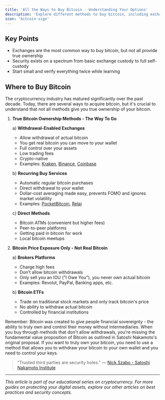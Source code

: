 ```yaml
---
title: 'All the Ways to Buy Bitcoin - Understanding Your Options'
description: 'Explore different methods to buy bitcoin, including exchanges, P2P platforms, and Bitcoin ATMs, with pros and cons of each approach.'
icon: 'bitcoin-sign'
---
```


## Key Points
- Exchanges are the most common way to buy bitcoin, but not all provide true ownership
- Security exists on a spectrum from basic exchange custody to full self-custody
- Start small and verify everything twice while learning

## Where to Buy Bitcoin

The cryptocurrency industry has matured significantly over the past decade. Today, there are several ways to acquire bitcoin, but it's crucial to understand that not all methods give you true ownership of your bitcoin.

1. **True Bitcoin Ownership Methods - The Way To Go**
   
   a) **Withdrawal-Enabled Exchanges**
   - Allow withdrawal of actual bitcoin
   - You get real bitcoin you can move to your wallet
   - Full control over your assets
   - Low trading fees
   - Crypto-native
   - Examples: [Kraken](https://www.kraken.com/), [Binance](https://www.binance.com/en), [Coinbase](https://www.coinbase.com/)
   
   b) **Recurring Buy Services**
   - Automatic regular bitcoin purchases
   - Direct withdrawal to your wallet
   - Dollar-cost averaging made easy, prevents FOMO and ignores market volatility
   - Examples: [PocketBitcoin](https://pocketbitcoin.com/), [Relai](http://relai.app/)
   
   c) **Direct Methods**
   - Bitcoin ATMs (convenient but higher fees)
   - Peer-to-peer platforms
   - Getting paid in bitcoin for work
   - Local bitcoin meetups

2. **Bitcoin Price Exposure Only - Not Real Bitcoin**
   
   a) **Brokers Platforms**
   - Charge high fees
   - Don't allow bitcoin withdrawals
   - Only sell you an IOU ("I Owe You"), you never own actual bitcoin
   - Examples: Revolut, PayPal, Banking apps, etc.
   
   b) **Bitcoin ETFs**
   - Trade on traditional stock markets and only track bitcoin's price
   - No ability to withdraw actual bitcoin
   - Controlled by financial institutions

Remember: Bitcoin was created to give people financial sovereignty - the ability to truly own and control their money without intermediaries. When you buy through methods that don't allow withdrawals, you're missing the fundamental value proposition of Bitcoin as outlined in Satoshi Nakamoto's original proposal. If you want to truly own your bitcoin, you need to use a method that allows you to withdraw your bitcoin to your own wallet and you need to control your keys.

> "Trusted third parties are security holes."
> — [Nick Szabo - Satoshi Nakamoto Institute](https://nakamotoinstitute.org/library/trusted-third-parties/)

---

*This article is part of our educational series on cryptocurrency. For more guides on protecting your digital assets, explore our other articles on best practices and security concepts.*
